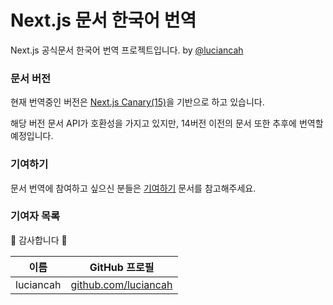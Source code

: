 # Next.js 문서 한국어 번역

Next.js 공식문서 한국어 번역 프로젝트입니다. by [@luciancah](https://github.com/luciancah)

### 문서 버전

현재 번역중인 버전은 [Next.js Canary(15)](https://github.com/vercel/next.js/tree/canary/docs)을 기반으로 하고 있습니다.

해당 버전 문서 API가 호환성을 가지고 있지만, 14버전 이전의 문서 또한 추후에 번역할 예정입니다.

### 기여하기

문서 번역에 참여하고 싶으신 분들은 [기여하기](/contribution) 문서를 참고해주세요.

### 기여자 목록

🥰 감사합니다 🥰

| 이름      | GitHub 프로필                                        |
| --------- | ---------------------------------------------------- |
| luciancah | [github.com/luciancah](https://github.com/luciancah) |
